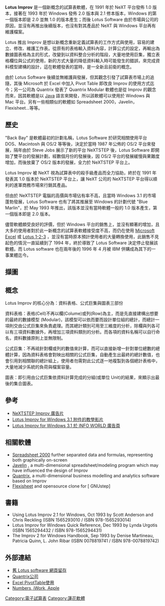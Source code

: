 {{Orphan|time=2016-12-17T12:31:11+00:00}}

{{Infobox Software
| name = Lotus Improv
| screenshot =
| caption = 
| developer = [[Lotus_Software|Lotus Software]]
| company_type = [[IBM|IBM]]的一部分
| location = [[美國|美國]][[麻薩諸塞州|麻薩諸塞州]][[劍橋_(麻薩諸塞州)|劍橋]]
| latest_release_version = 2.1
| latest_release_date = March 1993
| operating_system = NeXTSTEP, Windows
| Type = [[Spreadsheet|Spreadsheet]], [[IDE|IDE]]
| genre = 
| license = [[Proprietary_software|Proprietary software]]
| website = [http://www-01.ibm.com/software/lotus/ Lotus (IBM Corp)]
}}

'''Lotus Improv''' 是一個新概念的試算表軟體，在 1991 年於 NeXT 平台發佈 1.0 版本，接著在 1993 年於 Windows 發佈 2.0 版本與 2.1 修本版本，Windows 的第一個版本即是 2.0 並無 1.0 的版本產生；而後 Lotus Software 由於市場與公司的原因，並沒有再推出後續版本，也沒有對其產品於 NeXT 與 Windows 平台再有維護檔案。

Lotus 推出 Improv 是想以新概念重新定義試算表的工作方式與使用，容易的建立、修改、維護工作表。從原有的表格輸入資料內容，計算公式的設定，再輸出為數據圖表格為主的形式，改變到以資料整合分析的階段，大量地使用巨集，獨立表格欄位與公式的使用，新的方式大量的降低資料輸入時可能發生的錯誤，來完成資料模型建構的設計，這在軟體發表的當時，是一全新且前衛的概念。

由於 Lotus Software 後續並無維護與發展，但其觀念引發了試算表市場上的追隨，其後 Microsoft 於 Excel 中加入 Pivot Table 即改良 Improv 的使用方式迄今；另一公司為 Quantrix 發表了 Quantrix Modular 軟體也是從 Improv 的觀念而來，因其軟體是以 [[Java|Java]] 語言來開發，所以該軟體可以使用於 Windows 與 Mac 平台。另有一些相類似的軟體如 Spreadsheet 2000，Javelin，Flexisheet...等等。

== 歷史 ==

"Back Bay" 是軟體最初的計劃名稱，Lotus Software 於研究相關使用平台 DOS、Macintosh 與 OS/2 等等後，決定於當時 1987 年公佈的 OS/2 平台來發展，隔年由於 Steve Jobs 展示了新的平台 NeXTSTEP 後，Lotus Software 即開始了雙平台的發展計劃，經數個月份的發展後，因 OS/2 平台的發展緩慢與果難度增加，而後放棄了 OS/2 版本的發展，全力於 NeXTSTEP 平台上。

Lotus Improv 被 NeXT 視為試算表中的殺手級產品而全力協助，終於在 1991 年發表其 1.0 版本於 NeXTSTEP 平台上，讓 NeXT 公司的 NeXTSTEP 平台得以順利的進軍商務市場來行銷其產品。

但由於 NeXTSTEP 電腦的高價與市場佔有率不高，且當時 Windows 3.1 的市場蓬勃發展，Lotus Software 也有了將其推展至 Windows 的計劃代號 "Blue Marlin"，於 May 1993 年推出，該版本並沒有當時軟體一般的 1.0 版本產生，第一個版本即是 2.0 版本。

儘管軟體頗受良好的評價，但於 Windows 平台的銷售上，並沒有顯著的增加，且大多的使用者對於此一新概念的試算表軟體接受度不高，而仍在使用 [[Microsoft_Excel|Microsoft Excel]] 或 [[Lotus_1-2-3|Lotus 1-2-3]] ，並沒有當時原本預計使用者的大量轉換使用，此銷售不見起色的情況一直延續到了 1994 年，終於導致了 Lotus Software 決定停止發展該軟體。而 Lotus software 也在兩年後的 1996 年 4 月被 IBM 併購成為其下的一事業體迄今。

== 擷圖 ==

== 概念 ==
Lotus Improv 的核心分為：資料表格、公式巨集與圖表三部份

資料表格：表格(Cell)不再以欄(Colume)或列(Row)為主，而是先直接建構出想要的最終的數據模型 (Modular)，該模型可以依而要而設計單位組的總計，而總計一項則交由公式巨集來負責處理。而其總計類別可用至三維度的分析，除欄與列各可以有三項資料數據外，再增加三項資料類別的分析。而各項的資料名稱可以自行命名，資料數據原則上並無限制。

公式巨集：不再祗針對欄或列的數值來計算，而可以直接新增一針對單位總數的總體計算，因為資料表格會對映出相關的公式巨集，自動產生出最終的總計數值，也會引用到相關聯的總計組上，使用者勿需對此公式逐一地複製到各個總計表格中，大量地減少系統的負荷與檔案容量。

圖表：即引用由公式巨集依資料計算完成的分組(或單位 Unit)的結果，來顯示出最後的集合圖表。

== 參考 ==
* [https://www.youtube.com/watch?v=dsYsZmhnXR4 NeXTSTEP Improv 廣告片] {{Wayback|url=https://www.youtube.com/watch?v=dsYsZmhnXR4 |date=20130601041642 }}
* [https://www.youtube.com/watch?v=_bVWulGUQHE Lotus Improv for Windows 3.1 附件的教學影片] {{Wayback|url=https://www.youtube.com/watch?v=_bVWulGUQHE |date=20160315153926 }}
* [https://books.google.com.tw/books?id=PTwEAAAAMBAJ&pg=PA15&dq=lotus+improv&hl=zh-TW&sa=X&ei=vvFGVYrZJ6O1mwXnm4HIAw&redir_esc=y#v=onepage&q=lotus%20improv&f=false Lotus Improv for Windows 3.1 於 INFO WORLD 廣告頁] {{Wayback|url=https://books.google.com.tw/books?id=PTwEAAAAMBAJ&pg=PA15&dq=lotus+improv&hl=zh-TW&sa=X&ei=vvFGVYrZJ6O1mwXnm4HIAw&redir_esc=y#v=onepage&q=lotus%20improv&f=false |date=20160402025756 }}

== 相關軟體 ==
* [https://en.wikipedia.org/wiki/Spreadsheet_2000 Spreadsheet 2000] {{Wayback|url=https://en.wikipedia.org/wiki/Spreadsheet_2000 |date=20181127015908 }} further separated data and formulas, representing both graphically on-screen
* [https://en.wikipedia.org/wiki/Javelin_Software Javelin] {{Wayback|url=https://en.wikipedia.org/wiki/Javelin_Software |date=20201112013022 }}, a multi-dimensional spreadsheet/modeling program which may have influenced the design of Improv
* [https://web.archive.org/web/20150414163457/http://en.wikipedia.org/wiki/Quantrix Quantrix], a multi-dimensional business modelling and analytics software based on Improv
* [http://cvs.savannah.gnu.org/viewvc/gap/user-apps/FlexiSheet/?root=gap Flexisheet] and opensource clone for [ GNUstep]

== 書籍 ==
* Using Lotus Improv 2.1 for Windows, Oct 1993 by Scott Anderson and Chris Reckling (ISBN 1565293010 / ISBN 978-1565293014)
* Lotus Improv for Windows Quick Reference, Dec 1993 by Lynda Urgotis (ISBN 1565294432 / ISBN 978-1565294431)
* The Improv 2 for Windows Handbook, Sep 1993 by Denise Martineau, Patricia Quinn, L. John Ribar (ISBN 0078819741 / ISBN 978-0078819742)

== 外部連結 ==
* [http://web.archive.org/web/*/http://www.lotus.com 舊 Lotus software 網頁留存]
* [https://web.archive.org/web/20150426143503/http://www.quantrix.com/en/ Quantrix公司]
* [https://support.office.com/en-us/article/Create-a-PivotTable-to-analyze-worksheet-data-a9a84538-bfe9-40a9-a8e9-f99134456576 Excel PivotTable使用] {{Wayback|url=https://support.office.com/en-us/article/Create-a-PivotTable-to-analyze-worksheet-data-a9a84538-bfe9-40a9-a8e9-f99134456576 |date=20200513024802 }}
* [http://www.apple.com/mac/numbers/ Numbers, iWork, Apple] {{Wayback|url=http://www.apple.com/mac/numbers/ |date=20160902012351 }}

[[Category:電子試算表|Category:電子試算表]]
[[Category:蓮花軟體|Category:蓮花軟體]]